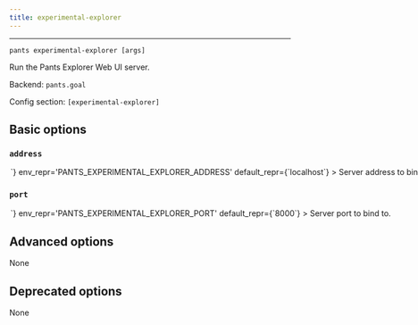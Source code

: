 ```yaml
---
title: experimental-explorer
---
```



---

```
pants experimental-explorer [args]
```

Run the Pants Explorer Web UI server.

Backend: <span className="color--primary">`pants.goal`</span>

Config section: <span className="color--primary">`[experimental-explorer]`</span>

<span className={styles.options}>

## Basic options

### `address`

<Option
  cli_repr={`--experimental-explorer-address=<str>`}
  env_repr='PANTS_EXPERIMENTAL_EXPLORER_ADDRESS'
  default_repr={`localhost`}
>

Server address to bind to.

</Option>

### `port`

<Option
  cli_repr={`--experimental-explorer-port=<int>`}
  env_repr='PANTS_EXPERIMENTAL_EXPLORER_PORT'
  default_repr={`8000`}
>

Server port to bind to.

</Option>

## Advanced options

None

## Deprecated options

None

</span>
